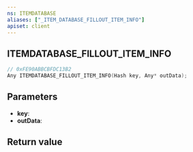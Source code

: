 ```yaml
---
ns: ITEMDATABASE
aliases: ["_ITEM_DATABASE_FILLOUT_ITEM_INFO"]
apiset: client
---
```

## ITEMDATABASE_FILLOUT_ITEM_INFO

```c
// 0xFE90ABBCBFDC13B2
Any ITEMDATABASE_FILLOUT_ITEM_INFO(Hash key, Any* outData);
```


## Parameters
* **key**:
* **outData**:

## Return value
